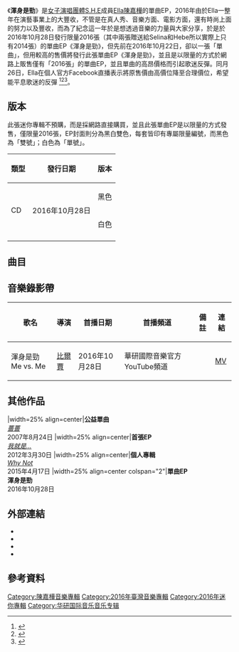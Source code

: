 {{Infobox Album
| Name		= 渾身是勁
| Type		= 迷你專輯
| Artist	= [[陳嘉樺|Ella]] 
| Cover		= Ella Chen's Album Body Power.jpg
| format        = [[CD|CD]]
| Released	= 2016年10月28日
| Recorded	= 2016年
| studio        = 白金錄音室、華研猛蛋錄音室
| Genre		= [[國語流行音樂|國語流行音樂]] 
| Length	= 7:36
| Label		= [[華研國際音樂|華研國際音樂]]
| Producer	= [[王治平|王治平]]、[[麻吉弟弟|麻吉弟弟]]
| Reviews       = 
| Last album	= ''[[Why_Not_(陳嘉樺專輯)|Why Not]]''<br />（2015-4-17）
| This album	= '''渾身是勁'''<br />（2016-11-28）
| Next album	=
}} 
《'''渾身是勁'''》是[[女子演唱團體|女子演唱團體]][[S.H.E|S.H.E]]成員[[陳嘉樺|Ella陳嘉樺]]的單曲EP，2016年由於Ella一整年在演藝事業上的大豐收，不管是在真人秀、音樂方面、電影方面，還有時尚上面的努力以及豐收，而為了紀念這一年於是想透過音樂的力量與大家分享，於是於2016年10月28日發行限量2016張（其中兩張贈送給Selina和Hebe所以實際上只有2014張）的單曲EP《渾身是勁》，但先前在2016年10月22日，卻以一張「單曲」，但用較高的售價將發行此張單曲EP《渾身是勁》，並且是以限量的方式於網路上販售僅有「2016張」的單曲EP，並且單曲的高昂價格而引起歌迷反彈。同月26日，Ella在個人官方Facebook直播表示將原售價由高價位降至合理價位，希望能平息歌迷的反彈 <ref>{{Cite web |url=http://www.setn.com/News.aspx?NewsID=193625 |title=Ella單曲《渾身是勁》調降299元　強調：只為了紀念 |access-date=2017-01-01 |archive-date=2017-01-02 |archive-url=https://web.archive.org/web/20170102081151/http://www.setn.com/News.aspx?NewsID=193625 |dead-url=no }}</ref><ref>{{Cite web |url=https://udn.com/news/story/7260/2039763 |title=Ella 渾身是勁 靠放空充電 |access-date=2017-01-19 |archive-date=2017-02-02 |archive-url=https://web.archive.org/web/20170202083929/https://udn.com/news/story/7260/2039763 |dead-url=no }}</ref><ref>{{Cite web |url=http://www.chinatimes.com/realtimenews/20161028005957-260404 |title=Ella懷孕秀超深V 寶寶渾身是勁 |access-date=2017-01-19 |archive-date=2017-09-29 |archive-url=https://web.archive.org/web/20170929233026/http://www.chinatimes.com/realtimenews/20161028005957-260404 |dead-url=no }}</ref>。

==版本==
此張迷你專輯不預購，而是採網路直接購買，並且此張單曲EP是以限量的方式發售，僅限量2016張，EP封面則分為黑白雙色，每套皆印有專屬限量編號，而黑色為「雙號」；白色為「單號」。

{| class="wikitable"
!類型!!發行日期!!版本
|-
| rowspan="2"| CD
| rowspan="2"| 2016年10月28日
| 黑色
|-
| 白色
|-
|}

== 曲目 ==
{{Tracklist
| total_length = 7:36

| title1 = 渾身是勁 Me vs. Me
| longnote1 = 
| music1 = [[麻吉弟弟|麻吉弟弟]]
| lyrics1 = 黃建洲
| arranger1 = 麻吉弟弟 
| producer1 = [[王治平|王治平]]、麻吉弟弟 
| length1 = 3:48

| title2 = 渾身是勁 Me vs. Me (KALA) 
| longnote2 =
| music2 = [[麻吉弟弟|麻吉弟弟]] 
| lyrics2 = 
| arranger2 = 麻吉弟弟 
| producer2 = [[王治平|王治平]]、麻吉弟弟 
| length2 = 3:48
}}

==音樂錄影帶==
{|class="wikitable"
!歌名!!導演!!首播日期!!首播頻道!!備註!!連結
|-
| 渾身是勁 Me vs. Me || [[比爾賈|比爾賈]] || 2016年10月28日||華研國際音樂官方YouTube頻道||||[https://www.youtube.com/watch?v=kpybtDJBEEw MV] {{Wayback|url=https://www.youtube.com/watch?v=kpybtDJBEEw |date=20210201155128 }}
|}
==其他作品==
{{start box}}
|width=25% align=center|'''公益單曲'''<br />''[[薔薔|薔薔]]''<br>2007年8月24日
|width=25% align=center|'''首張EP'''<br />''[[我就是...|我就是...]]''<br>2012年3月30日
|width=25% align=center|'''個人專輯'''<br />''[[Why_Not_(陳嘉樺專輯)|Why Not]]''<br>2015年4月17日
|width=25% align=center colspan="2"|'''單曲EP'''<br />'''渾身是勁'''<br>2016年10月28日
{{end box}}

==外部連結==
* {{zh-tw}}{{Sinaweibo|himmusic|華研國際音樂}}
* {{zh-tw}}{{YouTube|user=HIMservice|華研國際音樂}}
* {{zh-tw}}{{Facebook|himella|陳嘉樺 Ella}}
* {{zh-tw}}{{Sinaweibo|sheella|陳嘉樺 Ella}}

==參考資料==
{{reflist}}

{{陳嘉樺}}
{{S.H.E|state=collapsed}}

[[Category:陳嘉樺音樂專輯|Category:陳嘉樺音樂專輯]]
[[Category:2016年臺灣音樂專輯|Category:2016年臺灣音樂專輯]]
[[Category:2016年迷你專輯|Category:2016年迷你專輯]]
[[Category:华研国际音乐音乐专辑|Category:华研国际音乐音乐专辑]]